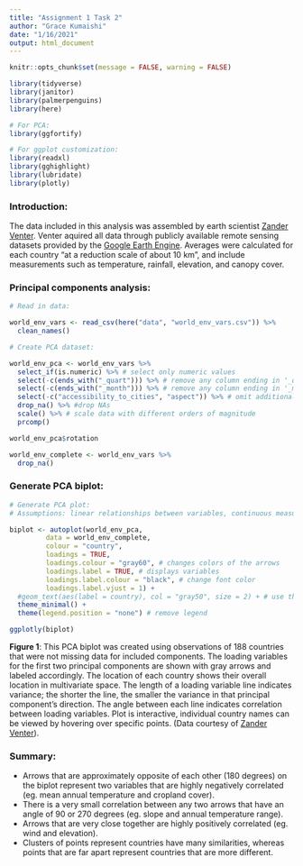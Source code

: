 ```yaml
---
title: "Assignment 1 Task 2"
author: "Grace Kumaishi"
date: "1/16/2021"
output: html_document
---
```


```r
knitr::opts_chunk$set(message = FALSE, warning = FALSE)

library(tidyverse)
library(janitor)
library(palmerpenguins)
library(here)

# For PCA:
library(ggfortify)

# For ggplot customization:
library(readxl)
library(gghighlight)
library(lubridate)
library(plotly)
```

### Introduction:
The data included in this analysis was assembled by earth scientist [Zander Venter](https://www.researchgate.net/profile/Zander_Venter). Venter aquired all data through publicly available remote sensing datasets provided by the [Google Earth Engine](https://earthengine.google.com/). Averages were calculated for each country "at a reduction scale of about 10 km", and include measurements such as temperature, rainfall, elevation, and canopy cover. 

### Principal components analysis:

```r
# Read in data:

world_env_vars <- read_csv(here("data", "world_env_vars.csv")) %>% 
  clean_names() 
```

```r
# Create PCA dataset:

world_env_pca <- world_env_vars %>% 
  select_if(is.numeric) %>% # select only numeric values
  select(-c(ends_with("_quart"))) %>% # remove any column ending in '_quart'
  select(-c(ends_with("_month"))) %>% # remove any column ending in '_month'
  select(-c("accessibility_to_cities", "aspect")) %>% # omit additional 2 columns
  drop_na() %>% #drop NAs
  scale() %>% # scale data with different orders of magnitude
  prcomp()

world_env_pca$rotation

world_env_complete <- world_env_vars %>% 
  drop_na()
```

### Generate PCA biplot:
```r
# Generate PCA plot:
# Assumptions: linear relationships between variables, continuous measured variables, suffifient sample size

biplot <- autoplot(world_env_pca,
         data = world_env_complete,
         colour = "country",
         loadings = TRUE, 
         loadings.colour = "gray60", # changes colors of the arrows
         loadings.label = TRUE, # displays variables
         loadings.label.colour = "black", # change font color
         loadings.label.vjust = 1) +
  #geom_text(aes(label = country), col = "gray50", size = 2) + # use this to add country names
  theme_minimal() +
  theme(legend.position = "none") # remove legend

ggplotly(biplot)
```

**Figure 1**: This PCA biplot was created using observations of 188 countries that were not missing data for included components. The loading variables for the first two principal components are shown with gray arrows and labeled accordingly. The location of each country shows their overall location in multivariate space. The length of a loading variable line indicates variance; the shorter the line, the smaller the variance in that principal component's direction. The angle between each line indicates correlation between loading variables. Plot is interactive, individual country names can be viewed by hovering over specific points. (Data courtesy of [Zander Venter](https://www.researchgate.net/profile/Zander_Venter)).

### Summary:
- Arrows that are approximately opposite of each other (180 degrees) on the biplot represent two variables that are highly negatively correlated (eg. mean annual temperature and cropland cover). 
- There is a very small correlation between any two arrows that have an angle of 90 or 270 degrees (eg. slope and annual temperature range). 
- Arrows that are very close together are highly positively correlated (eg. wind and elevation). 
- Clusters of points represent countries have many similarities, whereas points that are far apart represent countries that are more different. 




